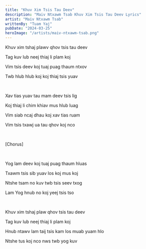 ```yaml
---
title: "Khuv Xim Tsis Tau Deev"
description: "Maiv Ntxawm Tsab Khuv Xim Tsis Tau Deev Lyrics"
artist: "Maiv Ntxawm Tsab"
writtenBy: "Tuam Yaj"
pubDate: "2024-03-25"
heroImage: "/artists/maiv-ntxawm-tsab.png"
---
```


Khuv xim tshaj plawv qhov tsis tau deev

Tag kuv lub neej thiaj li plam koj

Vim tsis deev koj tuaj puag thaum ntxov

Twb hlub hlub koj koj thiaj tsis yuav

<br />

Xav tias yuav tau mam deev tsis lig

Koj thiaj li chim khiav mus hlub luag

Vim siab ncaj dhau koj xav tias ruam

Vim tsis txawj ua tau qhov koj nco

<br />

[Chorus]

<br />

Yog lam deev koj tuaj puag thaum hluas

Txawm tsis sib yuav los koj mus koj

Ntshe tsam no kuv twb tsis seev txog

Lam Yog hnub no koj yeej tsis tso

<br />

Khuv xim tshaj plaw qhov tsis tau deev

Tag kuv lub neej thiaj li plam koj

Hnub ntawv lam taij tsis kam los muab yuam hlo

Ntshe tus koj nco nws twb yog kuv
